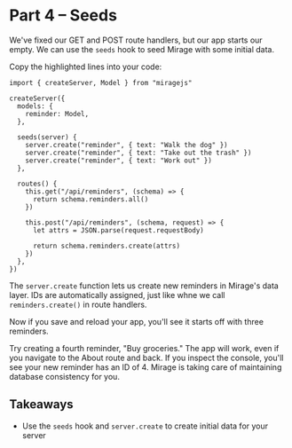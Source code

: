 # Part 4 – Seeds

We've fixed our GET and POST route handlers, but our app starts our empty. We can use the `seeds` hook to seed Mirage with some initial data.

Copy the highlighted lines into your code:

```js{8-12}
import { createServer, Model } from "miragejs"

createServer({
  models: {
    reminder: Model,
  },

  seeds(server) {
    server.create("reminder", { text: "Walk the dog" })
    server.create("reminder", { text: "Take out the trash" })
    server.create("reminder", { text: "Work out" })
  },

  routes() {
    this.get("/api/reminders", (schema) => {
      return schema.reminders.all()
    })

    this.post("/api/reminders", (schema, request) => {
      let attrs = JSON.parse(request.requestBody)

      return schema.reminders.create(attrs)
    })
  },
})
```

The `server.create` function lets us create new reminders in Mirage's data layer. IDs are automatically assigned, just like whne we call `reminders.create()` in route handlers.

Now if you save and reload your app, you'll see it starts off with three reminders.

Try creating a fourth reminder, "Buy groceries." The app will work, even if you navigate to the About route and back. If you inspect the console, you'll see your new reminder has an ID of 4. Mirage is taking care of maintaining database consistency for you.

## Takeaways

- Use the `seeds` hook and `server.create` to create initial data for your server
